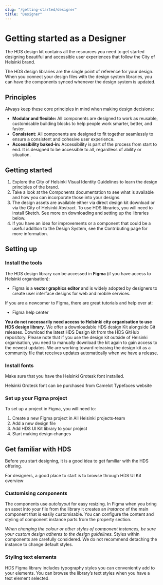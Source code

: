 ```yaml
---
slug: "/getting-started/designer"
title: "Designer"
---
```



# Getting started as a Designer

<LeadParagraph>  The HDS design kit contains all the resources you need to get started designing beautiful and accessible user experiences that follow the City of Helsinki brand.</LeadParagraph>

The HDS design libraries are the single point of reference for your design. When you connect your design files with the design system libraries, you can have the components synced whenever the design system is updated.

## Principles

Always keep these core principles in mind when making design decisions:
- **Modular and flexible:** All components are designed to work as reusable, customisable building blocks to help people work smarter, better, and faster.
- **Consistent:** All components are designed to fit together seamlessly to ensure a consistent and cohesive user experience.
- **Accessibility baked-in:** Accessibility is part of the process from start to end. It is designed to be accessible to all, regardless of ability or situation.

## Getting started
1. Explore the City of Helsinki <ExternalLink href="https://brand.hel.fi/">Visual Identity Guidelines</ExternalLink> to learn the design principles of the brand.
2. Take a look at the <InternalLink href="/components">Components documentation</InternalLink> to see what is available and how you can incorporate those into your designs.
3. The design assets are available either via direct design kit download or via the City of Helsinki Abstract. To use HDS libraries, you will need to install Sketch. See more on downloading and setting up the libraries below.
4. If you have an idea for improvements or a component that could be a useful addition to the Design System, see the <InternalLink href="/getting-started/contributing/how-to-contribute">Contributing</InternalLink> page for more information.

## Setting up

### Install the tools
The HDS design library can be accessed in **Figma** (if you have access to Helsinki organisation):
- <ExternalLink href="https://www.figma.com/">Figma</ExternalLink> is a <strong>vector graphics editor</strong> and is widely adopted by designers to create user interface designs for web and mobile services.

If you are a newcomer to Figma,  there are great tutorials and help over at: 

- <ExternalLink href="https://help.figma.com/hc/">Figma help center</ExternalLink>

**You do not necessarily need access to Helsinki city organisation to use HDS design library.** We offer a downloadable HDS design Kit alongside Git releases. <ExternalLink href="https://github.com/City-of-Helsinki/helsinki-design-system/releases/latest/download/hds-design-kit.zip">Download the latest HDS Design kit from the HDS GitHub repository</ExternalLink>. Please note that if you use the design kit outside of Helsinki organisation, you need to manually download the kit again to gain access to the newest updates. We are working toward releasing the design kit as a community file that receives updates automatically when we have a release.  


### Install fonts
Make sure that you have the <ExternalLink href="https://camelot-typefaces.com/helsinki-grotesk">Helsinki Grotesk font</ExternalLink> installed.

Helsinki Grotesk font can be purchased from <ExternalLink href="https://camelot-typefaces.com/helsinki-grotesk">Camelot Typefaces website</ExternalLink>

### Set up your Figma project
To set up a project in Figma, you will need to:

1. Create a new Figma project in All Helsinki projects-team
2. Add a new design file
3. Add HDS UI Kit library to your project
4. Start making design changes


## Get familiar with HDS
Before you start designing, it is a good idea to get familiar with the HDS offering.

For designers, a good place to start is to browse through <ExternalLink href="https://www.figma.com/file/Kxwg3R0zNRHj55nQqFu6VS/HDS-UI-Kit-v3?type=design&node-id=2688%3A137088&mode=design&t=JMnhoneDpxxvmQfg-1">HDS UI Kit overview</ExternalLink>


### Customising components
The components use _autolayout_ for easy resizing. In Figma when you bring an asset into your file from the library it creates an _instance_ of the main component that is easily customisable. You can configure the content and styling of component instance parts from the property section.

_When changing the colour or other styles of component instances, be sure your custom design adheres to the design guidelines._ Styles within components are carefully considered. We do not recommend detaching the instance to change default styles.


### Styling text elements
HDS Figma library includes typography styles you can conveniently add to your elements. You can browse the library’s text styles when you have a text element selected.

